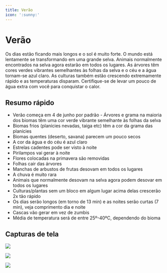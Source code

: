 ```yaml
---
title: Verão
icon: ':sunny:'
---
```


# Verão

Os dias estão ficando mais longos e o sol é muito forte. O mundo está lentamente se transformando em uma grande selva. Animais normalmente encontrados na selva agora estarão em todos os lugares. As árvores têm cores verdes vibrantes semelhantes às folhas da selva e o céu e a água tornam-se azul claro. As culturas também estão crescendo extremamente rápido e as temperaturas disparam. Certifique-se de levar um pouco de água extra com você para conquistar o calor.

## Resumo rápido

- Verão começa em 4 de junho por padrão​ - Árvores e grama na maioria dos biomas têm uma cor verde vibrante semelhante às folhas da selva
- Biomas frios (planícies nevadas, taiga etc) têm a cor da grama das planícies
- Biomas quentes (deserto, savana) parecem um pouco secos
- A cor da água e do céu é azul claro ​
- Estrelas cadentes pode ser visto à noite ​
- Pirilampos vai gerar à noite
- Flores colocadas na primavera são removidas
- Folhas cair das árvores
- Manchas de arbustos de frutas desovam em todos os lugares
- A chuva é muito rara
- Animais que normalmente desovam na selva agora podem desovar em todos os lugares
- Culturas/plantas sem um bloco em algum lugar acima delas crescerão 2x tão rápido
- Os dias serão longos (em torno de 13 min) e as noites serão curtas (7 min), veja comprimento dia e noite​
- Cascas vão gerar em vez de zumbis
- Média de temperatura será de entre 25º-40ºC, dependendo do bioma

## Capturas de tela

![](https://2775637040-files.gitbook.io/~/files/v0/b/gitbook-x-prod.appspot.com/o/spaces%2F4p9wNXvzbAgtriQR5M18%2Fuploads%2FKpyTC3QBwvNV2k2995AR%2Fsummer.png?alt=media&token=91dbf5f8-57fb-458b-bdd6-893594be3a64)

![](https://2775637040-files.gitbook.io/~/files/v0/b/gitbook-x-prod.appspot.com/o/spaces%2F4p9wNXvzbAgtriQR5M18%2Fuploads%2F60IOCMjB1y7MVgXtQC9f%2F2022-02-23_12.29.18.png?alt=media&token=c4005e43-90f6-4862-90e7-9de69eeb1ba4)

![](https://2775637040-files.gitbook.io/~/files/v0/b/gitbook-x-prod.appspot.com/o/spaces%2F4p9wNXvzbAgtriQR5M18%2Fuploads%2FOQJivxbTy4D9OuDAFlFT%2F2022-02-23_12.31.08.png?alt=media&token=6d1ef918-c2a4-42c9-8187-fe944fa30f42)
